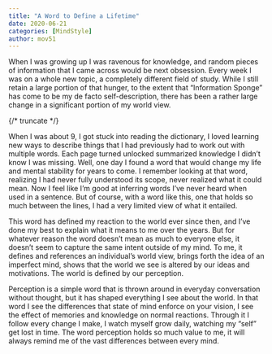 ```yaml
---
title: "A Word to Define a Lifetime"
date: 2020-06-21
categories: [MindStyle]
author: mov51
---
```


When I was growing up I was ravenous for knowledge, and random pieces of information that I came across would be next obsession. Every week I was on a whole new topic, a completely different field of study. While I still retain a large portion of that hunger, to the extent that “Information Sponge” has come to be my de facto self-description, there has been a rather large change in a significant portion of my world view.  

{/* truncate */}

When I was about 9, I got stuck into reading the dictionary, I loved learning new ways to describe things that I had previously had to work out with multiple words. Each page turned unlocked summarized knowledge I didn’t know I was missing. Well, one day I found a word that would change my life and mental stability for years to come. I remember looking at that word, realizing I had never fully understood its scope, never realized what it could mean. Now I feel like I’m good at inferring words I’ve never heard when used in a sentence. But of course, with a word like this, one that holds so much between the lines, I had a very limited view of what it entailed.  

This word has defined my reaction to the world ever since then, and I’ve done my best to explain what it means to me over the years. But for whatever reason the word doesn’t mean as much to everyone else, it doesn’t seem to capture the same intent outside of my mind. To me, it defines and references an individual’s world view, brings forth the idea of an imperfect mind, shows that the world we see is altered by our ideas and motivations. The world is defined by our perception.  

Perception is a simple word that is thrown around in everyday conversation without thought, but it has shaped everything I see about the world. In that word I see the differences that state of mind enforce on your vision, I see the effect of memories and knowledge on normal reactions. Through it I follow every change I make, I watch myself grow daily, watching my “self” get lost in time. The word perception holds so much value to me, it will always remind me of the vast differences between every mind.